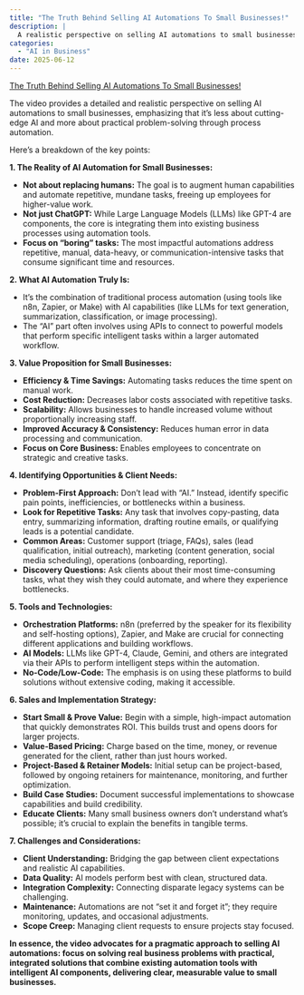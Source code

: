 ```yaml
---
title: "The Truth Behind Selling AI Automations To Small Businesses!"
description: |
  A realistic perspective on selling AI automations to small businesses, focusing on practical problem-solving rather than cutting-edge AI.  
categories:
  - "AI in Business"
date: 2025-06-12 
---
```


[The Truth Behind Selling AI Automations To Small Businesses!](https://youtu.be/Luw5AlD6is8?si=OTLIbLdB66QBwXmE)


The video provides a detailed and realistic perspective on selling AI automations to small businesses, emphasizing that it's less about cutting-edge AI and more about practical problem-solving through process automation.

Here's a breakdown of the key points:

**1. The Reality of AI Automation for Small Businesses:**

*   **Not about replacing humans:** The goal is to augment human capabilities and automate repetitive, mundane tasks, freeing up employees for higher-value work.
*   **Not just ChatGPT:** While Large Language Models (LLMs) like GPT-4 are components, the core is integrating them into existing business processes using automation tools.
*   **Focus on "boring" tasks:** The most impactful automations address repetitive, manual, data-heavy, or communication-intensive tasks that consume significant time and resources.

**2. What AI Automation Truly Is:**

*   It's the combination of traditional process automation (using tools like n8n, Zapier, or Make) with AI capabilities (like LLMs for text generation, summarization, classification, or image processing).
*   The "AI" part often involves using APIs to connect to powerful models that perform specific intelligent tasks within a larger automated workflow.

**3. Value Proposition for Small Businesses:**

*   **Efficiency & Time Savings:** Automating tasks reduces the time spent on manual work.
*   **Cost Reduction:** Decreases labor costs associated with repetitive tasks.
*   **Scalability:** Allows businesses to handle increased volume without proportionally increasing staff.
*   **Improved Accuracy & Consistency:** Reduces human error in data processing and communication.
*   **Focus on Core Business:** Enables employees to concentrate on strategic and creative tasks.

**4. Identifying Opportunities & Client Needs:**

*   **Problem-First Approach:** Don't lead with "AI." Instead, identify specific pain points, inefficiencies, or bottlenecks within a business.
*   **Look for Repetitive Tasks:** Any task that involves copy-pasting, data entry, summarizing information, drafting routine emails, or qualifying leads is a potential candidate.
*   **Common Areas:** Customer support (triage, FAQs), sales (lead qualification, initial outreach), marketing (content generation, social media scheduling), operations (onboarding, reporting).
*   **Discovery Questions:** Ask clients about their most time-consuming tasks, what they wish they could automate, and where they experience bottlenecks.

**5. Tools and Technologies:**

*   **Orchestration Platforms:** n8n (preferred by the speaker for its flexibility and self-hosting options), Zapier, and Make are crucial for connecting different applications and building workflows.
*   **AI Models:** LLMs like GPT-4, Claude, Gemini, and others are integrated via their APIs to perform intelligent steps within the automation.
*   **No-Code/Low-Code:** The emphasis is on using these platforms to build solutions without extensive coding, making it accessible.

**6. Sales and Implementation Strategy:**

*   **Start Small & Prove Value:** Begin with a simple, high-impact automation that quickly demonstrates ROI. This builds trust and opens doors for larger projects.
*   **Value-Based Pricing:** Charge based on the time, money, or revenue generated for the client, rather than just hours worked.
*   **Project-Based & Retainer Models:** Initial setup can be project-based, followed by ongoing retainers for maintenance, monitoring, and further optimization.
*   **Build Case Studies:** Document successful implementations to showcase capabilities and build credibility.
*   **Educate Clients:** Many small business owners don't understand what's possible; it's crucial to explain the benefits in tangible terms.

**7. Challenges and Considerations:**

*   **Client Understanding:** Bridging the gap between client expectations and realistic AI capabilities.
*   **Data Quality:** AI models perform best with clean, structured data.
*   **Integration Complexity:** Connecting disparate legacy systems can be challenging.
*   **Maintenance:** Automations are not "set it and forget it"; they require monitoring, updates, and occasional adjustments.
*   **Scope Creep:** Managing client requests to ensure projects stay focused.

**In essence, the video advocates for a pragmatic approach to selling AI automations: focus on solving real business problems with practical, integrated solutions that combine existing automation tools with intelligent AI components, delivering clear, measurable value to small businesses.**
